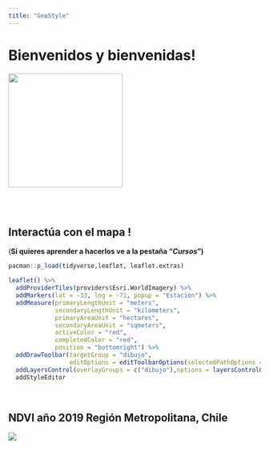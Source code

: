 ```yaml
---
title: "GeoStyle"
---
```



# **Bienvenidos y bienvenidas!**

![](images/logo_GS2.png){width="228"}

\
\

## **Interactúa con el mapa !** 

(**Si quieres aprender a hacerlos ve a la pestaña "*Cursos*")**\

```r
pacman::p_load(tidyverse,leaflet, leaflet.extras)

leaflet() %>% 
  addProviderTiles(providers$Esri.WorldImagery) %>% 
  addMarkers(lat = -33, lng = -71, popup = "Estación") %>% 
  addMeasure(primaryLengthUnit = "meters",
             secondaryLengthUnit = "kilometers",
             primaryAreaUnit = "hectares",
             secondaryAreaUnit = "sqmeters",
             activeColor = "red",
             completedColor = "red",
             position = "bottomright") %>% 
  addDrawToolbar(targetGroup = "dibujo",
                 editOptions = editToolbarOptions(selectedPathOptions = selectedPathOptions())) %>%
  addLayersControl(overlayGroups = c("dibujo"),options = layersControlOptions(collapsed = FALSE)) %>%
  addStyleEditor

```

\

## NDVI año 2019 Región Metropolitana, Chile

![](images/ndvi_rm.gif)
